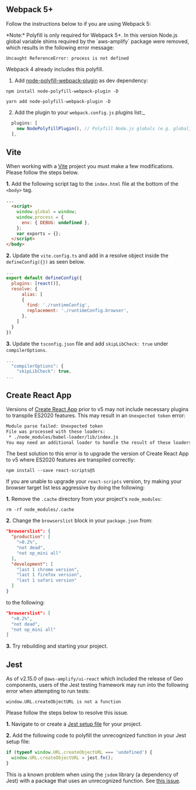 
## Webpack 5+

Follow the instructions below to if you are using Webpack 5:

<Alert variation="info">
*Note:*
Polyfill is only required for Webpack 5+. In this version Node.js global variable shims required by the `aws-amplify` package were removed, which results in the following error message:

```
Uncaught ReferenceError: process is not defined
```

Webpack 4 already includes this polyfill.

</Alert>

1. Add
   [node-polyfill-webpack-plugin](https://www.npmjs.com/package/node-polyfill-webpack-plugin)
   as dev dependency:

<Tabs>
<TabItem title="npm">

```shell
npm install node-polyfill-webpack-plugin -D
```

</TabItem>
<TabItem title="yarn">

```shell
yarn add node-polyfill-webpack-plugin -D
```

</TabItem>
</Tabs>

2. Add the plugin to your `webpack.config.js` plugins list:\_

```js
  plugins: [
    new NodePolyfillPlugin(), // Polyfill Node.js globals (e.g. global, process, etc)
  ],
```

## Vite

When working with a [Vite](https://vitejs.dev) project you must make a few modifications. Please follow the steps below.

**1.** Add the following script tag to the `index.html` file at the bottom of the `<body>` tag.

```html
...
  <script>
    window.global = window;
    window.process = {
      env: { DEBUG: undefined },
    };
    var exports = {};
  </script>
</body>
```

**2.** Update the `vite.config.ts` and add in a resolve object inside the `defineConfig({})` as seen below.

```js
...
export default defineConfig({
  plugins: [react()],
  resolve: {
      alias: [
      {
        find: './runtimeConfig',
        replacement: './runtimeConfig.browser',
      },
    ]
  }
})
```

**3.** Update the `tsconfig.json` file and add `skipLibCheck: true` under `compilerOptions`.

```js
...
  "compilerOptions": {
    "skipLibCheck": true,
...
```

## Create React App

Versions of [Create React App](https://create-react-app.dev/) prior to v5 may not include necessary plugins to transpile ES2020 features. This may result in an `Unexpected token` error:

```bash
Module parse failed: Unexpected token
File was processed with these loaders:
 * ./node_modules/babel-loader/lib/index.js
You may need an additional loader to handle the result of these loaders.
```

The best solution to this error is to upgrade the version of Create React App to v5 where ES2020 features are transpiled correctly:

```shell
npm install --save react-scripts@5
```

If you are unable to upgrade your `react-scripts` version, try making your browser target list less aggressive by doing the following:

**1.** Remove the `.cache` directory from your project's `node_modules`:

```shell
rm -rf node_modules/.cache
```

**2.** Change the `browserslist` block in your `package.json` from:

```json
"browserslist": {
  "production": [
    ">0.2%",
    "not dead",
    "not op_mini all"
  ],
  "development": [
    "last 1 chrome version",
    "last 1 firefox version",
    "last 1 safari version"
  ]
}
```

to the following:

```json
"browserslist": [
  ">0.2%",
  "not dead",
  "not op_mini all"
]
```

**3.** Try rebuilding and starting your project.

## Jest

As of v2.15.0 of `@aws-amplify/ui-react` which included the release of Geo components, users of the Jest testing framework may run into the following error when attempting to run tests:

```
window.URL.createObjectURL is not a function
```

Please follow the steps below to resolve this issue.

**1.** Navigate to or create a [Jest setup file](https://jestjs.io/docs/configuration#setupfilesafterenv-array) for your project.

**2.** Add the following code to polyfill the unrecognized function in your Jest setup file:

```js
if (typeof window.URL.createObjectURL === 'undefined') {
  window.URL.createObjectURL = jest.fn();
}
```

This is a known problem when using the `jsdom` library (a dependency of Jest) with a package that uses an unrecognized function. See [this issue](https://github.com/jsdom/jsdom/issues/1721).
